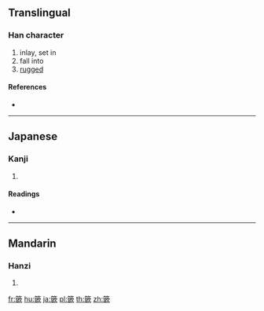 {{character info/new}}
==Translingual==

===Han character===
{{Han char|rn=118|rad=竹|as=09|sn=15|four=|canj=HTMO}}

# inlay, set in
# fall into
# [[rugged]]

====References====
* {{Han ref|kx=0893.291|hdz=52989.020|uh=7BCF|ud=31695}}

----

==Japanese==

===Kanji===
{{ja-kanji|grade=|rs=竹09}}

# {{defn|lang=ja|sort=竹09}}

====Readings====
* {{ja-readings|on=[[かん]] (kan), [[けん]] (ken)|kun=[[はさむ]] (hasamu), [[くびかせ]] (kubikase)|nanori=}}

----

==Mandarin==

===Hanzi===
{{cmn-hanzi|pin=[[qiàn]] ([[qian4]])|wg=ch'ien<sup>4</sup>}}

# {{defn|lang=cmn|sort=竹09}}

[[fr:篏]]
[[hu:篏]]
[[ja:篏]]
[[pl:篏]]
[[th:篏]]
[[zh:篏]]